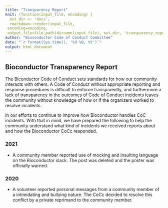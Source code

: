 ```yaml
---
title: "Transparency Report"
knit: (function(input_file, encoding) {
  out_dir <- 'docs';
  rmarkdown::render(input_file,
 encoding=encoding,
 output_file=file.path(dirname(input_file), out_dir, 'transparency_report.html'))})
author: "Bioconductor Code of Conduct Committee"
date: "`r format(Sys.time(), '%d %B, %Y')`"
output: html_document
---
```


## Bioconductor Transparency Report

The Biconductor Code of Conduct sets standards for how our community interacts with others. A Code of Conduct without appropriate reporting and response procedures is difficult to enforce transparently, and furthermore a lack of transparency in the outcomes of Code of Conduct incidents leaves the community without knowledge of how or if the organizers worked to resolve incidents.

In our efforts to continue to improve how Bioconductor handles CoC incidents.
With that in mind, we have prepared the following to help the community understand what kind of incidents we received reports about and how the Bioconductor CoCc responded.

### 2021

* A community member reported use of mocking and insulting language on the Bioconductor slack. The post was deleted and the poster was officially warned.  

### 2020

* A volunteer reported personal messages from a community member of a intimidating and bullying nature. The CoCc decided to resolve this conflict by a private reprimand to the community member.
